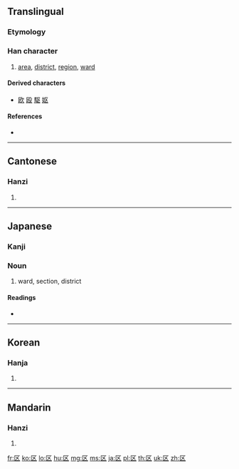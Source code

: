 {{also|區}}
==Translingual==
{{zh-forms|区|[[區]]}}

===Etymology===
{{Han simp|區|f=品|t=乂}}

===Han character===
{{Han char|rn=23|rad=匸|as=02|sn=4|four=|canj=尸大 (SK)|ids=⿷[[匚]][[㐅]] or ⿷匸乂
}}

# [[area]], [[district]], [[region]], [[ward]]

====Derived characters====
* [[欧]] [[殴]] [[駆]] [[妪]]

====References====
* {{Han ref|kx=0154.361|dkj=02674|hdz=10081.050|uh=533A|ud=21306}}

----

==Cantonese==

===Hanzi===
{{yue-hanzi|jyut=|y=au1, keui1|tra=區}}

# {{defn|Cantonese}}

----

==Japanese==

===Kanji===
{{ja-kanji|grade=3|rs=匸02}}

===Noun===
{{ja-noun|k|hira=く|rom=ku}}

# ward, section, district

====Readings====
* {{ja-readings|on=[[く]] (ku), [[おう]] (ō), [[こう]] (kō)|kun=}}

----

==Korean==

===Hanja===
{{ko-hanja|hangeul=[[구]], [[우]]|rv=gu, u|mr=ku, u}}

# {{defn|Korean}}

----

==Mandarin==

===Hanzi===
{{cmn-hanzi|tra=區|pin=[[qū]] ([[qu1]])|wg=ch'ü<sup>1</sup>}}

# {{defn|Mandarin}}

[[fr:区]]
[[ko:区]]
[[lo:区]]
[[hu:区]]
[[mg:区]]
[[ms:区]]
[[ja:区]]
[[pl:区]]
[[th:区]]
[[uk:区]]
[[zh:区]]